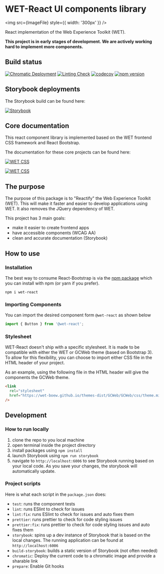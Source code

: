
<Meta title="Overview/Introduction" />

# WET-React UI components library

<img src={ImageFile} style={{ width: '300px' }} />

React implementation of the Web Experience Toolkit (WET).

**This project is in early stages of development. We are actively working hard to implement more components.**

## Build status

[![Chromatic Deployment](https://github.com/ised-ocp-dev/wet-react/actions/workflows/chromatic.yaml/badge.svg?branch=master)](https://github.com/ised-ocp-dev/wet-react/actions/workflows/chromatic.yaml)
[![Linting Check](https://github.com/ised-ocp-dev/wet-react/actions/workflows/ci-tests.yaml/badge.svg?branch=master)](https://github.com/ised-ocp-dev/wet-react/actions/workflows/ci-tests.yaml)
[![codecov](https://codecov.io/gh/ised-ocp-dev/wet-react/branch/master/graph/badge.svg?token=13E1BGWDHR)](https://codecov.io/gh/ised-ocp-dev/wet-react)
[![npm version](https://badge.fury.io/js/@dynamic11%2Fwet-react.svg)](https://www.npmjs.com/package/wet-react)

## Storybook deployments

The Storybook build can be found here:

[![Storybook](https://img.shields.io/badge/storybook-master-gray?logo=storybook&&labelColor=blue&style=for-the-badge)](https://master--627956c91eb0d9004ac32d72.chromatic.com/)

## Core documentation

This react component library is implemented based on the WET frontend CSS framework and React Bootstrap.

The documentation for these core projects can be found here:

[![WET CSS](https://img.shields.io/static/v1?label=%20&message=WET%20Documentation&logo=read-the-docs&color=0e4164&&style=for-the-badge)](https://wet-boew.github.io/wet-boew/index-en.html)

[![WET CSS](https://img.shields.io/static/v1?label=%20&message=React%20Bootstrap%20Docs&logo=bootstrap&color=7952b3&logoColor=white&style=for-the-badge)](https://react-bootstrap.github.io/)

## The purpose

The purpose of this package is to "Reactify" the Web Experience Toolkit (WET). This will make it faster and easier to develop applications using WET. It also removes the JQuery dependency of WET.

This project has 3 main goals:

- make it easier to create frontend apps
- have accessible components (WCAG AA)
- clean and accurate documentation (Storybook)

## How to use

### Installation

The best way to consume React-Bootstrap is via the <a href="https://www.npmjs.com/package/wet-react" target="_blank">npm package</a> which you can install with npm (or yarn if you prefer).

```shell
npm i wet-react
```

### Importing Components

You can import the desired component form `@wet-react` as shown below

```typescript
import { Button } from '@wet-react';
```

### Stylesheet

WET-React doesn't ship with a specific stylesheet. It is made to be compatible with either the WET or GCWeb theme (based on Bootstrap 3). To allow for this flexibility, you can choose to import either CSS file in the HTML header of your project.

As an example, using the following file in the HTML header will give the components the GCWeb theme.

```html
<link
  rel="stylesheet"
  href="https://wet-boew.github.io/themes-dist/GCWeb/GCWeb/css/theme.min.css"
/>
```

## Development

### How to run locally

1. clone the repo to you local machine
2. open terminal inside the project directory
3. install packages using `npm install`
4. launch Storybook using `npm run storybook`
5. navigate to `http://localhost:6006` to see Storybook running based on your local code. As you save your changes, the storybook will automatically update.

### Project scripts

Here is what each script in the `package.json` does:

- `test`: runs the component tests
- `lint`: runs ESlint to check for issues
- `lint:fix`: runs ESlint to check for issues and auto fixes them
- `prettier`: runs prettier to check for code styling issues
- `prettier:fix`: runs prettier to check for code styling issues and auto fixes them
- `storybook`: spins up a dev instance of Storybook that is based on the local changes. The running application can be found at `http://localhost:6006`
- `build-storybook`: builds a static version of Storybook (not often needed)
- `chromatic`: Deploy the current code to a chromatic image and provide a sharable link
- `prepare`: Enable Git hooks
